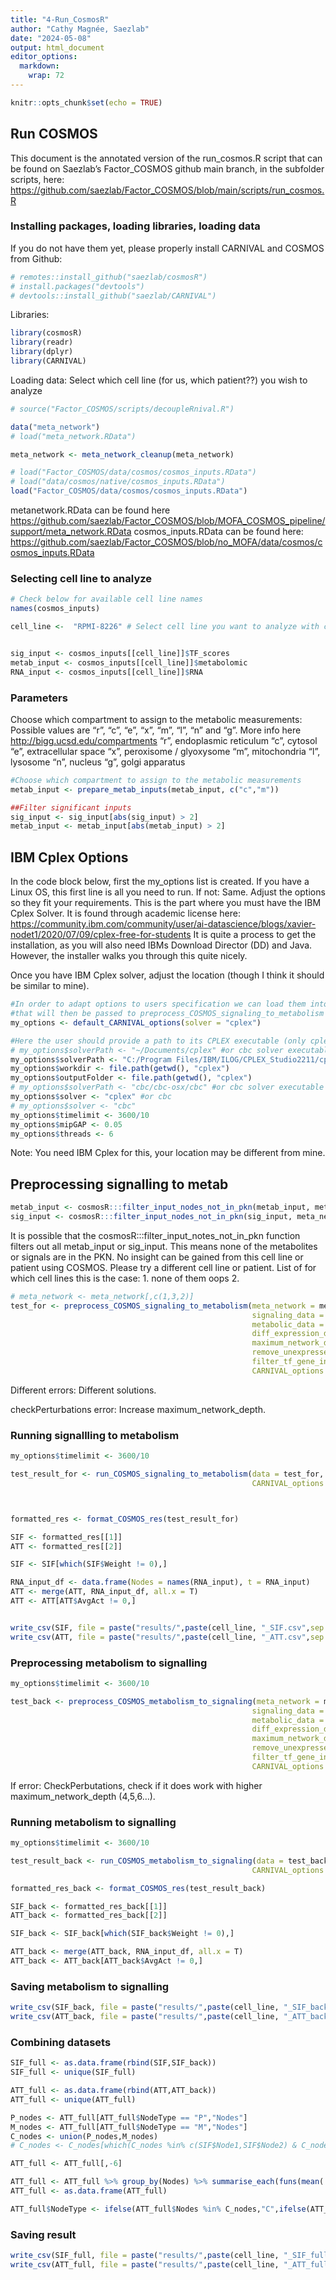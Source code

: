 ```yaml
---
title: "4-Run_CosmosR"
author: "Cathy Magnée, Saezlab"
date: "2024-05-08"
output: html_document
editor_options: 
  markdown: 
    wrap: 72
---
```


```r
knitr::opts_chunk$set(echo = TRUE)
```

## Run COSMOS

This document is the annotated version of the run_cosmos.R script that
can be found on Saezlab's Factor_COSMOS github main branch, in the
subfolder scripts, here:
<https://github.com/saezlab/Factor_COSMOS/blob/main/scripts/run_cosmos.R>

### Installing packages, loading libraries, loading data

If you do not have them yet, please properly install CARNIVAL and COSMOS
from Github:

```r
# remotes::install_github("saezlab/cosmosR")
# install.packages("devtools")
# devtools::install_github("saezlab/CARNIVAL")
```

Libraries:

```r
library(cosmosR)
library(readr)
library(dplyr)
library(CARNIVAL)
```

Loading data: Select which cell line (for us, which patient??) you wish
to analyze

```r
# source("Factor_COSMOS/scripts/decoupleRnival.R")

data("meta_network")
# load("meta_network.RData")

meta_network <- meta_network_cleanup(meta_network)

# load("Factor_COSMOS/data/cosmos/cosmos_inputs.RData")
# load("data/cosmos/native/cosmos_inputs.RData")
load("Factor_COSMOS/data/cosmos/cosmos_inputs.RData")

```

metanetwork.RData can be found here <https://github.com/saezlab/Factor_COSMOS/blob/MOFA_COSMOS_pipeline/support/meta_network.RData>
cosmos_inputs.RData can be found here: <https://github.com/saezlab/Factor_COSMOS/blob/no_MOFA/data/cosmos/cosmos_inputs.RData>


### Selecting cell line to analyze

```r
# Check below for available cell line names
names(cosmos_inputs)

cell_line <-  "RPMI-8226" # Select cell line you want to analyze with cosmos HERE


sig_input <- cosmos_inputs[[cell_line]]$TF_scores
metab_input <- cosmos_inputs[[cell_line]]$metabolomic
RNA_input <- cosmos_inputs[[cell_line]]$RNA
```

### Parameters

Choose which compartment to assign to the metabolic measurements:
Possible values are "r", "c", "e", "x", "m", "l", "n" and "g". More info
here <http://bigg.ucsd.edu/compartments> "r", endoplasmic reticulum "c",
cytosol "e", extracellular space "x", peroxisome / glyoxysome "m",
mitochondria "l", lysosome "n", nucleus "g", golgi apparatus

```r
#Choose which compartment to assign to the metabolic measurements
metab_input <- prepare_metab_inputs(metab_input, c("c","m"))

##Filter significant inputs
sig_input <- sig_input[abs(sig_input) > 2]
metab_input <- metab_input[abs(metab_input) > 2]

```

## IBM Cplex Options

In the code block below, first the my_options list is created. If you have a Linux OS, this first line is all you need to run. If not: Same. Adjust the options so they fit your requirements. This is the part where you must have the IBM Cplex Solver. It is found through academic license here:
<https://community.ibm.com/community/user/ai-datascience/blogs/xavier-nodet1/2020/07/09/cplex-free-for-students>
It is quite a process to get the installation, as you will also need IBMs Download Director (DD) and Java. However, the installer walks you through this quite nicely.

Once you have IBM Cplex solver, adjust the location (though I think it should be similar to mine).

```r
#In order to adapt options to users specification we can load them into a variable 
#that will then be passed to preprocess_COSMOS_signaling_to_metabolism CARNIVAL_options parameter
my_options <- default_CARNIVAL_options(solver = "cplex")

#Here the user should provide a path to its CPLEX executable (only cplex at the moment, other solvers will be documented soon !)
# my_options$solverPath <- "~/Documents/cplex" #or cbc solver executable
my_options$solverPath <- "C:/Program Files/IBM/ILOG/CPLEX_Studio2211/cplex/bin/x64_win64"
my_options$workdir <- file.path(getwd(), "cplex")
my_options$outputFolder <- file.path(getwd(), "cplex")
# my_options$solverPath <- "cbc/cbc-osx/cbc" #or cbc solver executable
my_options$solver <- "cplex" #or cbc
# my_options$solver <- "cbc"
my_options$timelimit <- 3600/10
my_options$mipGAP <- 0.05
my_options$threads <- 6
```

Note: You need IBM Cplex for this, your location may be different from
mine.

## Preprocessing signalling to metab

```r
metab_input <- cosmosR:::filter_input_nodes_not_in_pkn(metab_input, meta_network)
sig_input <- cosmosR:::filter_input_nodes_not_in_pkn(sig_input, meta_network)


```

It is possible that the cosmosR:::filter_input_notes_not_in_pkn function filters out all metab_input or sig_input. This means none of the metabolites or signals are in the PKN. No insight can be gained from this cell line or patient using COSMOS. Please try a different cell line or patient.
List of for which cell lines this is the case:
1. none of them oops
2. 


```r
# meta_network <- meta_network[,c(1,3,2)]
test_for <- preprocess_COSMOS_signaling_to_metabolism(meta_network = meta_network[,c(1,3,2)],
                                                      signaling_data = sig_input,
                                                      metabolic_data = metab_input,
                                                      diff_expression_data = RNA_input,
                                                      maximum_network_depth = 5,
                                                      remove_unexpressed_nodes = T,
                                                      filter_tf_gene_interaction_by_optimization = T,
                                                      CARNIVAL_options = my_options)
```


Different errors: Different solutions.

checkPerturbations error: Increase maximum_network_depth.


### Running signallling to metabolism

```r
my_options$timelimit <- 3600/10

test_result_for <- run_COSMOS_signaling_to_metabolism(data = test_for,
                                                      CARNIVAL_options = my_options)



formatted_res <- format_COSMOS_res(test_result_for)

SIF <- formatted_res[[1]]
ATT <- formatted_res[[2]]

SIF <- SIF[which(SIF$Weight != 0),]

RNA_input_df <- data.frame(Nodes = names(RNA_input), t = RNA_input)
ATT <- merge(ATT, RNA_input_df, all.x = T)
ATT <- ATT[ATT$AvgAct != 0,]


write_csv(SIF, file = paste("results/",paste(cell_line, "_SIF.csv",sep = ""), sep = ""))
write_csv(ATT, file = paste("results/",paste(cell_line, "_ATT.csv",sep = ""), sep = ""))
```

### Preprocessing metabolism to signalling

```r
my_options$timelimit <- 3600/10

test_back <- preprocess_COSMOS_metabolism_to_signaling(meta_network = meta_network[,c(1,3,2)],
                                                      signaling_data = sig_input,
                                                      metabolic_data = metab_input,
                                                      diff_expression_data = RNA_input,
                                                      maximum_network_depth = 6,
                                                      remove_unexpressed_nodes = TRUE,
                                                      filter_tf_gene_interaction_by_optimization = TRUE,
                                                      CARNIVAL_options = my_options)
```
If error: CheckPerbutations, check if it does work with higher maximum_network_depth (4,5,6...). 


### Running metabolism to signalling

```r
my_options$timelimit <- 3600/10

test_result_back <- run_COSMOS_metabolism_to_signaling(data = test_back,
                                                      CARNIVAL_options = my_options)

formatted_res_back <- format_COSMOS_res(test_result_back)

SIF_back <- formatted_res_back[[1]]
ATT_back <- formatted_res_back[[2]]

SIF_back <- SIF_back[which(SIF_back$Weight != 0),]

ATT_back <- merge(ATT_back, RNA_input_df, all.x = T)
ATT_back <- ATT_back[ATT_back$AvgAct != 0,]

```

### Saving metabolism to signalling

```r
write_csv(SIF_back, file = paste("results/",paste(cell_line, "_SIF_back.csv",sep = ""), sep = ""))
write_csv(ATT_back, file = paste("results/",paste(cell_line, "_ATT_back.csv",sep = ""), sep = ""))
```

### Combining datasets

```r
SIF_full <- as.data.frame(rbind(SIF,SIF_back))
SIF_full <- unique(SIF_full)

ATT_full <- as.data.frame(rbind(ATT,ATT_back))
ATT_full <- unique(ATT_full)

P_nodes <- ATT_full[ATT_full$NodeType == "P","Nodes"]
M_nodes <- ATT_full[ATT_full$NodeType == "M","Nodes"]
C_nodes <- union(P_nodes,M_nodes)
# C_nodes <- C_nodes[which(C_nodes %in% c(SIF$Node1,SIF$Node2) & C_nodes %in% c(SIF_back$Node1,SIF_back$Node2))]

ATT_full <- ATT_full[,-6]

ATT_full <- ATT_full %>% group_by(Nodes) %>% summarise_each(funs(mean(., na.rm = TRUE)))
ATT_full <- as.data.frame(ATT_full)

ATT_full$NodeType <- ifelse(ATT_full$Nodes %in% C_nodes,"C",ifelse(ATT_full$Nodes %in% P_nodes,"P",ifelse(ATT_full$Nodes %in% M_nodes,"M","")))

```

### Saving result

```r

write_csv(SIF_full, file = paste("results/",paste(cell_line, "_SIF_full.csv",sep = ""), sep = ""))
write_csv(ATT_full, file = paste("results/",paste(cell_line, "_ATT_full.csv",sep = ""), sep = ""))

```
